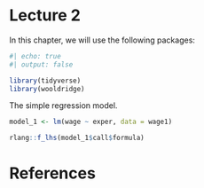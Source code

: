 # Lecture 2

In this chapter, we will use the following packages:

```r
#| echo: true
#| output: false

library(tidyverse)
library(wooldridge)

```

The simple regression model.

```r
model_1 <- lm(wage ~ exper, data = wage1)
```

```r
rlang::f_lhs(model_1$call$formula)
```

# References {.unnumbered}
